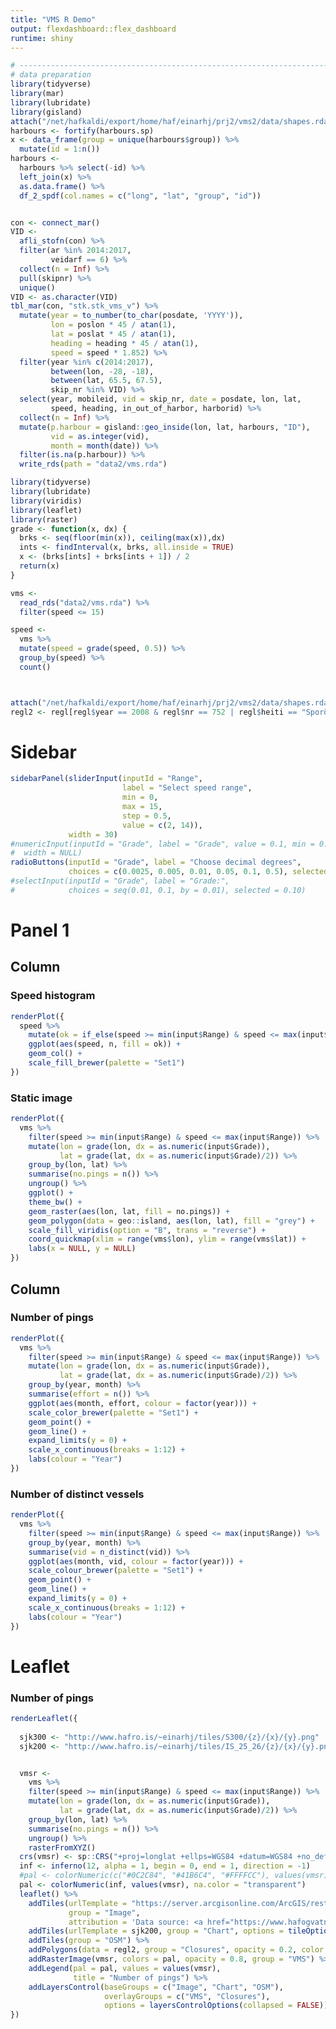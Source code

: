 ```yaml
---
title: "VMS R Demo"
output: flexdashboard::flex_dashboard
runtime: shiny
---
```



```r
# ------------------------------------------------------------------------------
# data preparation
library(tidyverse)
library(mar)
library(lubridate)
library(gisland)
attach("/net/hafkaldi/export/home/haf/einarhj/prj2/vms2/data/shapes.rda")
harbours <- fortify(harbours.sp)
x <- data_frame(group = unique(harbours$group)) %>% 
  mutate(id = 1:n())
harbours <- 
  harbours %>% select(-id) %>% 
  left_join(x) %>% 
  as.data.frame() %>% 
  df_2_spdf(col.names = c("long", "lat", "group", "id"))


con <- connect_mar()
VID <-
  afli_stofn(con) %>% 
  filter(ar %in% 2014:2017,
         veidarf == 6) %>% 
  collect(n = Inf) %>% 
  pull(skipnr) %>% 
  unique()
VID <- as.character(VID)
tbl_mar(con, "stk.stk_vms_v") %>% 
  mutate(year = to_number(to_char(posdate, 'YYYY')),
         lon = poslon * 45 / atan(1),
         lat = poslat * 45 / atan(1),
         heading = heading * 45 / atan(1),
         speed = speed * 1.852) %>%
  filter(year %in% c(2014:2017),
         between(lon, -28, -18),
         between(lat, 65.5, 67.5),
         skip_nr %in% VID) %>%
  select(year, mobileid, vid = skip_nr, date = posdate, lon, lat,
         speed, heading, in_out_of_harbor, harborid) %>%
  collect(n = Inf) %>% 
  mutate(p.harbour = gisland::geo_inside(lon, lat, harbours, "ID"),
         vid = as.integer(vid),
         month = month(date)) %>% 
  filter(is.na(p.harbour)) %>% 
  write_rds(path = "data2/vms.rda")
```


```r
library(tidyverse)
library(lubridate)
library(viridis)
library(leaflet)
library(raster)
grade <- function(x, dx) {
  brks <- seq(floor(min(x)), ceiling(max(x)),dx)
  ints <- findInterval(x, brks, all.inside = TRUE)
  x <- (brks[ints] + brks[ints + 1]) / 2
  return(x)
}

vms <-
  read_rds("data2/vms.rda") %>% 
  filter(speed <= 15)

speed <-
  vms %>%  
  mutate(speed = grade(speed, 0.5)) %>% 
  group_by(speed) %>% 
  count()



attach("/net/hafkaldi/export/home/haf/einarhj/prj2/vms2/data/shapes.rda")
regl2 <- regl[regl$year == 2008 & regl$nr == 752 | regl$heiti == "Sporðagrunn",]
```

Sidebar {.sidebar data-width=175}
=====================================

```r
sidebarPanel(sliderInput(inputId = "Range",
                         label = "Select speed range",
                         min = 0, 
                         max = 15, 
                         step = 0.5,
                         value = c(2, 14)),
             width = 30)
#numericInput(inputId = "Grade", label = "Grade", value = 0.1, min = 0.001, max = 0.5, step = 0.001,
#  width = NULL)
radioButtons(inputId = "Grade", label = "Choose decimal degrees",
             choices = c(0.0025, 0.005, 0.01, 0.05, 0.1, 0.5), selected = 0.1)
#selectInput(inputId = "Grade", label = "Grade:",
#            choices = seq(0.01, 0.1, by = 0.01), selected = 0.10)
```



Panel 1
=====================================  

Column 
-------------------------------------

### Speed histogram

```r
renderPlot({
  speed %>% 
    mutate(ok = if_else(speed >= min(input$Range) & speed <= max(input$Range), TRUE, FALSE)) %>% 
    ggplot(aes(speed, n, fill = ok)) +
    geom_col() +
    scale_fill_brewer(palette = "Set1")
})
```

### Static image

```r
renderPlot({
  vms %>% 
    filter(speed >= min(input$Range) & speed <= max(input$Range)) %>% 
    mutate(lon = grade(lon, dx = as.numeric(input$Grade)),
           lat = grade(lat, dx = as.numeric(input$Grade)/2)) %>% 
    group_by(lon, lat) %>% 
    summarise(no.pings = n()) %>% 
    ungroup() %>% 
    ggplot() +
    theme_bw() +
    geom_raster(aes(lon, lat, fill = no.pings)) +
    geom_polygon(data = geo::island, aes(lon, lat), fill = "grey") +
    scale_fill_viridis(option = "B", trans = "reverse") +
    coord_quickmap(xlim = range(vms$lon), ylim = range(vms$lat)) +
    labs(x = NULL, y = NULL)
})
```

Column 
-------------------------------------

### Number of pings

```r
renderPlot({
  vms %>% 
    filter(speed >= min(input$Range) & speed <= max(input$Range)) %>% 
    mutate(lon = grade(lon, dx = as.numeric(input$Grade)),
           lat = grade(lat, dx = as.numeric(input$Grade)/2)) %>% 
    group_by(year, month) %>% 
    summarise(effort = n()) %>% 
    ggplot(aes(month, effort, colour = factor(year))) +
    scale_color_brewer(palette = "Set1") +
    geom_point() +
    geom_line() +
    expand_limits(y = 0) +
    scale_x_continuous(breaks = 1:12) +
    labs(colour = "Year")
})
```

### Number of distinct vessels

```r
renderPlot({
  vms %>% 
    filter(speed >= min(input$Range) & speed <= max(input$Range)) %>% 
    group_by(year, month) %>% 
    summarise(vid = n_distinct(vid)) %>% 
    ggplot(aes(month, vid, colour = factor(year))) +
    scale_colour_brewer(palette = "Set1") +
    geom_point() +
    geom_line() +
    expand_limits(y = 0) +
    scale_x_continuous(breaks = 1:12) +
    labs(colour = "Year")
})
```

Leaflet
===================================== 

### Number of pings

```r
renderLeaflet({
  
  sjk300 <- "http://www.hafro.is/~einarhj/tiles/S300/{z}/{x}/{y}.png"
  sjk200 <- "http://www.hafro.is/~einarhj/tiles/IS_25_26/{z}/{x}/{y}.png"


  vmsr <- 
    vms %>% 
    filter(speed >= min(input$Range) & speed <= max(input$Range)) %>% 
    mutate(lon = grade(lon, dx = as.numeric(input$Grade)),
           lat = grade(lat, dx = as.numeric(input$Grade)/2)) %>% 
    group_by(lon, lat) %>% 
    summarise(no.pings = n()) %>% 
    ungroup() %>% 
    rasterFromXYZ() 
  crs(vmsr) <- sp::CRS("+proj=longlat +ellps=WGS84 +datum=WGS84 +no_defs")
  inf <- inferno(12, alpha = 1, begin = 0, end = 1, direction = -1)
  #pal <- colorNumeric(c("#0C2C84", "#41B6C4", "#FFFFCC"), values(vmsr), na.color = "transparent")
  pal <- colorNumeric(inf, values(vmsr), na.color = "transparent")
  leaflet() %>% 
    addTiles(urlTemplate = "https://server.arcgisonline.com/ArcGIS/rest/services/World_Imagery/MapServer/tile/{z}/{y}/{x}",
             group = "Image",
             attribution = 'Data source: <a href="https://www.hafogvatn.is">Marine Rearch Institute</a>') %>% 
    addTiles(urlTemplate = sjk200, group = "Chart", options = tileOptions(minZoom = 4, maxZoom = 11, tms = TRUE)) %>%
    addTiles(group = "OSM") %>% 
    addPolygons(data = regl2, group = "Closures", opacity = 0.2, color = "red") %>% 
    addRasterImage(vmsr, colors = pal, opacity = 0.8, group = "VMS") %>% 
    addLegend(pal = pal, values = values(vmsr),
              title = "Number of pings") %>% 
    addLayersControl(baseGroups = c("Image", "Chart", "OSM"),
                     overlayGroups = c("VMS", "Closures"),
                     options = layersControlOptions(collapsed = FALSE))
})
```